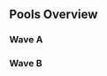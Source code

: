 {{DISPLAYTITLE:SoCal Colosseum #6: Singles Pools}}{{tabs static
|name1=Overview
|link1=SoCal Colosseum/6
|name2=Singles Pools
|link2=SoCal Colosseum/6/Singles Pools
|name3=Singles Bracket
|link3=SoCal Colosseum/6/Singles Bracket
|name4=Doubles Bracket
|link4=SoCal Colosseum/6/Doubles Bracket
|This=2
}}
==Pools Overview==
===Wave A===
{{Box|start|padding=2em}}
{{HiddenSort|===A1===}}
{{GroupTableStart |Bracket A1|width=300px}}
{{GroupTableSlot|Tenchi|flag=|win_m=7|lose_m=0|place=1|bg=up|go={{advance|SoCal_Colosseum/6/Singles_Bracket#Winners_Bracket}}}}
{{GroupTableSlot|Openzmindz|flag=us|win_m=6|lose_m=1|place=2|bg=up|go={{advance|SoCal_Colosseum/6/Singles_Bracket#Winners_Bracket}}}}
{{GroupTableSlot|HD Josh|flag=us|win_m=5|lose_m=2|place=3|bg=up|go={{advance|SoCal_Colosseum/6/Singles_Bracket#Winners_Bracket}}}}
{{GroupTableSlot|Munkey|flag=us|win_m=3|lose_m=4|place=4|bg=down}}
{{GroupTableSlot|Bee|flag=us|win_m=3|lose_m=4|place=4|bg=down}}
{{GroupTableSlot|Woozer|flag=us|win_m=2|lose_m=5|place=6|bg=down}}
{{GroupTableSlot|thespacecowboy|flag=us|win_m=1|lose_m=6|place=7|bg=down}}
{{GroupTableSlot|16XX|flag=|win_m=1|lose_m=6|place=7|bg=down}}
{{GroupTableSlot|Wolfgang Cooper|flag=us|win_m=0|lose_m=0|place=9|bg=down}}
{{GroupTableSlot|Sparda|flag=us|win_m=0|lose_m=0|place=9|bg=down}}
{{GroupTableEnd}}
{{Box|break|padding=2em}}

{{HiddenSort|===A2===}}
{{GroupTableStart |Bracket A2|width=300px}}
{{GroupTableSlot|Erik|flag=us|win_m=7|lose_m=1|place=1|bg=up|go={{advance|SoCal_Colosseum/6/Singles_Bracket#Winners_Bracket}}}}
{{GroupTableSlot|Oli|flag=us|win_m=7|lose_m=1|place=1|bg=up|go={{advance|SoCal_Colosseum/6/Singles_Bracket#Winners_Bracket}}}}
{{GroupTableSlot|Yink|flag=us|win_m=6|lose_m=2|place=3|bg=up|go={{advance|SoCal_Colosseum/6/Singles_Bracket#Winners_Bracket}}}}
{{GroupTableSlot|Kenji|flag=us|win_m=4|lose_m=4|place=4|bg=down}}
{{GroupTableSlot|Blanking|flag=us|win_m=4|lose_m=4|place=4|bg=down}}
{{GroupTableSlot|Flonominal|flag=us|win_m=4|lose_m=4|place=4|bg=down}}
{{GroupTableSlot|Derg|flag=|win_m=2|lose_m=6|place=7|bg=down}}
{{GroupTableSlot|Ikari|flag=|win_m=1|lose_m=7|place=8|bg=down}}
{{GroupTableSlot|ninjamuffin|flag=us|win_m=1|lose_m=7|place=8|bg=down}}
{{GroupTableSlot|Gedo|flag=us|win_m=0|lose_m=0|place=10|bg=down}}
{{GroupTableEnd}}
{{Box|break|padding=2em}}

{{HiddenSort|===A3===}}
{{GroupTableStart |Bracket A3|width=300px}}
{{GroupTableSlot|Doomy|flag=us|win_m=9|lose_m=0|place=1|bg=up|go={{advance|SoCal_Colosseum/6/Singles_Bracket#Winners_Bracket}}}}
{{GroupTableSlot|L33thal|flag=us|win_m=8|lose_m=1|place=2|bg=up|go={{advance|SoCal_Colosseum/6/Singles_Bracket#Winners_Bracket}}}}
{{GroupTableSlot|Cakes|flag=us|win_m=7|lose_m=2|place=3|bg=up|go={{advance|SoCal_Colosseum/6/Singles_Bracket#Winners_Bracket}}}}
{{GroupTableSlot|FreeRickRoss|flag=us|win_m=6|lose_m=3|place=4|bg=down}}
{{GroupTableSlot|Enkianz|flag=us|win_m=5|lose_m=4|place=5|bg=down}}
{{GroupTableSlot|j0mo|flag=|win_m=4|lose_m=5|place=6|bg=down}}
{{GroupTableSlot|CupOfNoodles|flag=us|win_m=3|lose_m=6|place=7|bg=down}}
{{GroupTableSlot|pog0|flag=us|win_m=2|lose_m=7|place=8|bg=down}}
{{GroupTableSlot|Ezwo|flag=us|win_m=1|lose_m=8|place=9|bg=down}}
{{GroupTableSlot|Fireballs|flag=us|win_m=0|lose_m=9|place=10|bg=down}}
{{GroupTableEnd}}
{{Box|break|padding=2em}}

{{HiddenSort|===A4===}}
{{GroupTableStart |Bracket A4|width=300px}}
{{GroupTableSlot|Dr. Light|flag=us|win_m=9|lose_m=0|place=1|bg=up|go={{advance|SoCal_Colosseum/6/Singles_Bracket#Winners_Bracket}}}}
{{GroupTableSlot|YAMS|flag=us|win_m=8|lose_m=1|place=2|bg=up|go={{advance|SoCal_Colosseum/6/Singles_Bracket#Winners_Bracket}}}}
{{GroupTableSlot|Silver|flag=|win_m=7|lose_m=2|place=3|bg=up|go={{advance|SoCal_Colosseum/6/Singles_Bracket#Winners_Bracket}}}}
{{GroupTableSlot|envy|flag=us|win_m=6|lose_m=3|place=4|bg=down}}
{{GroupTableSlot|Spidey|flag=us|win_m=4|lose_m=5|place=5|bg=down}}
{{GroupTableSlot|Lousy|flag=us|win_m=3|lose_m=5|place=6|bg=down}}
{{GroupTableSlot|JERK|flag=us|win_m=3|lose_m=6|place=7|bg=down}}
{{GroupTableSlot|AWE|flag=us|win_m=2|lose_m=6|place=8|bg=down}}
{{GroupTableSlot|Frug|flag=|win_m=1|lose_m=6|place=9|bg=down}}
{{GroupTableSlot|Warp|flag=|win_m=0|lose_m=9|place=10|bg=down}}
{{GroupTableEnd}}
{{Box|break|padding=2em}}

{{HiddenSort|===A5===}}
{{GroupTableStart |Bracket A5|width=300px}}
{{GroupTableSlot|ssbmt_Chroma09|flag=|win_m=9|lose_m=0|place=1|bg=up|go={{advance|SoCal_Colosseum/6/Singles_Bracket#Winners_Bracket}}}}
{{GroupTableSlot|Daddy|flag=us|win_m=8|lose_m=1|place=2|bg=up|go={{advance|SoCal_Colosseum/6/Singles_Bracket#Winners_Bracket}}}}
{{GroupTableSlot|Kurv|flag=us|win_m=7|lose_m=2|place=3|bg=up|go={{advance|SoCal_Colosseum/6/Singles_Bracket#Winners_Bracket}}}}
{{GroupTableSlot|BingBongStringBean|flag=|win_m=6|lose_m=3|place=4|bg=down}}
{{GroupTableSlot|MaDMAn|flag=us|win_m=5|lose_m=4|place=5|bg=down}}
{{GroupTableSlot|Aldo|flag=ca|win_m=4|lose_m=5|place=6|bg=down}}
{{GroupTableSlot|Heisenberg|flag=us|win_m=3|lose_m=6|place=7|bg=down}}
{{GroupTableSlot|Safety1st|flag=us|win_m=2|lose_m=7|place=8|bg=down}}
{{GroupTableSlot|ZiON|flag=us|win_m=1|lose_m=8|place=9|bg=down}}
{{GroupTableSlot|Zash|flag=us|win_m=0|lose_m=9|place=10|bg=down}}
{{GroupTableEnd}}
{{Box|break|padding=2em}}

{{HiddenSort|===A6===}}
{{GroupTableStart |Bracket A6|width=300px}}
{{GroupTableSlot|CDK|flag=us|win_m=8|lose_m=0|place=1|bg=up|go={{advance|SoCal_Colosseum/6/Singles_Bracket#Winners_Bracket}}}}
{{GroupTableSlot|Chroma|flag=us|win_m=7|lose_m=1|place=2|bg=up|go={{advance|SoCal_Colosseum/6/Singles_Bracket#Winners_Bracket}}}}
{{GroupTableSlot|Youthful Swaggerchild|flag=us|win_m=6|lose_m=2|place=3|bg=up|go={{advance|SoCal_Colosseum/6/Singles_Bracket#Winners_Bracket}}}}
{{GroupTableSlot|NaCL|flag=|win_m=5|lose_m=3|place=4|bg=down}}
{{GroupTableSlot|topkek|flag=us|win_m=3|lose_m=5|place=5|bg=down}}
{{GroupTableSlot|KayGee|flag=us|win_m=3|lose_m=5|place=5|bg=down}}
{{GroupTableSlot|Mister Dawson|flag=us|win_m=3|lose_m=5|place=5|bg=down}}
{{GroupTableSlot|The Portland Pilot|flag=us|win_m=1|lose_m=7|place=8|bg=down}}
{{GroupTableSlot|Nester|flag=|win_m=0|lose_m=8|place=9|bg=down}}
{{GroupTableSlot|tmo1|flag=|win_m=0|lose_m=0|place=10|bg=down}}
{{GroupTableEnd}}
{{Box|break|padding=2em}}

{{HiddenSort|===A7===}}
{{GroupTableStart |Bracket A7|width=300px}}
{{GroupTableSlot|hdBryan|flag=us|win_m=7|lose_m=0|place=1|bg=up|go={{advance|SoCal_Colosseum/6/Singles_Bracket#Winners_Bracket}}}}
{{GroupTableSlot|Xan|flag=us|win_m=6|lose_m=1|place=2|bg=up|go={{advance|SoCal_Colosseum/6/Singles_Bracket#Winners_Bracket}}}}
{{GroupTableSlot|CrazyDude|flag=us|win_m=5|lose_m=2|place=3|bg=up|go={{advance|SoCal_Colosseum/6/Singles_Bracket#Winners_Bracket}}}}
{{GroupTableSlot|Shad|flag=us|win_m=4|lose_m=3|place=4|bg=down}}
{{GroupTableSlot|RagingCherry|flag=us|win_m=3|lose_m=4|place=5|bg=down}}
{{GroupTableSlot|Alceren|flag=|win_m=2|lose_m=5|place=6|bg=down}}
{{GroupTableSlot|GoadMoose|flag=us|win_m=1|lose_m=6|place=7|bg=down}}
{{GroupTableSlot|Dandy|flag=us|win_m=0|lose_m=7|place=8|bg=down}}
{{GroupTableSlot|Two Three|flag=us|win_m=0|lose_m=0|place=9|bg=down}}
{{GroupTableSlot|Babaganoush|flag=us|win_m=0|lose_m=0|place=9|bg=down}}
{{GroupTableEnd}}
{{Box|break|padding=2em}}

{{HiddenSort|===A8===}}
{{GroupTableStart |Bracket A8|width=300px}}
{{GroupTableSlot|Homestar|flag=us|win_m=8|lose_m=0|place=1|bg=up|go={{advance|SoCal_Colosseum/6/Singles_Bracket#Winners_Bracket}}}}
{{GroupTableSlot|Videowaffles|flag=us|win_m=6|lose_m=2|place=2|bg=up|go={{advance|SoCal_Colosseum/6/Singles_Bracket#Winners_Bracket}}}}
{{GroupTableSlot|Zephyr|flag=us|win_m=6|lose_m=2|place=2|bg=up|go={{advance|SoCal_Colosseum/6/Singles_Bracket#Winners_Bracket}}}}
{{GroupTableSlot|Breezy|flag=us|win_m=6|lose_m=2|place=2|bg=down}}
{{GroupTableSlot|IDK|flag=|win_m=4|lose_m=4|place=5|bg=down}}
{{GroupTableSlot|Blue|flag=us|win_m=3|lose_m=5|place=6|bg=down}}
{{GroupTableSlot|Captain Mute|flag=|win_m=1|lose_m=7|place=7|bg=down}}
{{GroupTableSlot|Fugazzi|flag=us|win_m=1|lose_m=7|place=7|bg=down}}
{{GroupTableSlot|Catomic|flag=|win_m=1|lose_m=7|place=7|bg=down}}
{{GroupTableSlot|AmaeyZing|flag=us|win_m=0|lose_m=0|place=10|bg=down}}
{{GroupTableEnd}}
{{Box|end}}

===Wave B===
{{Box|start|padding=2em}}
{{HiddenSort|===B1===}}
{{GroupTableStart |Bracket B1|width=300px}}
{{GroupTableSlot|Squid|flag=us|win_m=6|lose_m=0|place=1|bg=up|go={{advance|SoCal_Colosseum/6/Singles_Bracket#Winners_Bracket}}}}
{{GroupTableSlot|Fire|flag=us|win_m=5|lose_m=1|place=2|bg=up|go={{advance|SoCal_Colosseum/6/Singles_Bracket#Winners_Bracket}}}}
{{GroupTableSlot|frosty|flag=us|win_m=4|lose_m=2|place=3|bg=up|go={{advance|SoCal_Colosseum/6/Singles_Bracket#Winners_Bracket}}}}
{{GroupTableSlot|Marth$|flag=|win_m=3|lose_m=3|place=4|bg=down}}
{{GroupTableSlot|Redi|flag=|win_m=2|lose_m=4|place=5|bg=down}}
{{GroupTableSlot|McRiv|flag=|win_m=1|lose_m=5|place=6|bg=down}}
{{GroupTableSlot|Zaxo|flag=us|win_m=0|lose_m=6|place=7|bg=down}}
{{GroupTableSlot|YungWaveDash|flag=us|win_m=0|lose_m=0|place=8|bg=down}}
{{GroupTableSlot|Mariner|flag=us|win_m=0|lose_m=0|place=8|bg=down}}
{{GroupTableSlot|Sundog|flag=|win_m=0|lose_m=0|place=8|bg=down}}
{{GroupTableEnd}}
{{Box|break|padding=2em}}

{{HiddenSort|===B2===}}
{{GroupTableStart |Bracket B2|width=300px}}
{{GroupTableSlot|ARMY|flag=us|win_m=9|lose_m=0|place=1|bg=up|go={{advance|SoCal_Colosseum/6/Singles_Bracket#Winners_Bracket}}}}
{{GroupTableSlot|Vavez|flag=us|win_m=8|lose_m=1|place=2|bg=up|go={{advance|SoCal_Colosseum/6/Singles_Bracket#Winners_Bracket}}}}
{{GroupTableSlot|JR|flag=|win_m=7|lose_m=2|place=3|bg=up|go={{advance|SoCal_Colosseum/6/Singles_Bracket#Winners_Bracket}}}}
{{GroupTableSlot|Bijanaise|flag=us|win_m=0|lose_m=3|place=4|bg=down}}
{{GroupTableSlot|Cyan|flag=us|win_m=0|lose_m=3|place=4|bg=down}}
{{GroupTableSlot|Kitae|flag=us|win_m=0|lose_m=3|place=4|bg=down}}
{{GroupTableSlot|Dodger|flag=us|win_m=0|lose_m=3|place=4|bg=down}}
{{GroupTableSlot|Mr Buttons|flag=|win_m=0|lose_m=3|place=4|bg=down}}
{{GroupTableSlot|ChildishSensei|flag=us|win_m=0|lose_m=3|place=4|bg=down}}
{{GroupTableSlot|coobs|flag=|win_m=0|lose_m=3|place=4|bg=down}}
{{GroupTableEnd}}
{{Box|break|padding=2em}}

{{HiddenSort|===B3===}}
{{GroupTableStart |Bracket B3|width=300px}}
{{GroupTableSlot|Darkroom|flag=us|win_m=8|lose_m=0|place=1|bg=up|go={{advance|SoCal_Colosseum/6/Singles_Bracket#Winners_Bracket}}}}
{{GroupTableSlot|Cesar|flag=us|win_m=7|lose_m=1|place=2|bg=up|go={{advance|SoCal_Colosseum/6/Singles_Bracket#Winners_Bracket}}}}
{{GroupTableSlot|AmericanDragon_DavidChong|flag=us|win_m=6|lose_m=2|place=3|bg=up|go={{advance|SoCal_Colosseum/6/Singles_Bracket#Winners_Bracket}}}}
{{GroupTableSlot|Zhulander|flag=us|win_m=5|lose_m=3|place=4|bg=down}}
{{GroupTableSlot|MCS|flag=|win_m=3|lose_m=5|place=5|bg=down}}
{{GroupTableSlot|Childishforever|flag=us|win_m=3|lose_m=5|place=5|bg=down}}
{{GroupTableSlot|JTG|flag=us|win_m=2|lose_m=6|place=7|bg=down}}
{{GroupTableSlot|Champloo|flag=us|win_m=2|lose_m=6|place=7|bg=down}}
{{GroupTableSlot|Frisk|flag=|win_m=0|lose_m=8|place=9|bg=down}}
{{GroupTableSlot|fastboy|flag=us|win_m=0|lose_m=0|place=10|bg=down}}
{{GroupTableEnd}}
{{Box|break|padding=2em}}

{{HiddenSort|===B4===}}
{{GroupTableStart |Bracket B4|width=300px}}
{{GroupTableSlot|Kira|flag=us|win_m=7|lose_m=0|place=1|bg=up|go={{advance|SoCal_Colosseum/6/Singles_Bracket#Winners_Bracket}}}}
{{GroupTableSlot|Jzhu|flag=us|win_m=6|lose_m=1|place=2|bg=up|go={{advance|SoCal_Colosseum/6/Singles_Bracket#Winners_Bracket}}}}
{{GroupTableSlot|P0g0|flag=|win_m=5|lose_m=2|place=3|bg=up|go={{advance|SoCal_Colosseum/6/Singles_Bracket#Winners_Bracket}}}}
{{GroupTableSlot|Sheriff|flag=us|win_m=3|lose_m=4|place=4|bg=down}}
{{GroupTableSlot|Wahoo|flag=us|win_m=3|lose_m=4|place=4|bg=down}}
{{GroupTableSlot|Noop|flag=us|win_m=2|lose_m=5|place=6|bg=down}}
{{GroupTableSlot|Viet|flag=us|win_m=2|lose_m=5|place=6|bg=down}}
{{GroupTableSlot|Dchojr|flag=us|win_m=0|lose_m=7|place=8|bg=down}}
{{GroupTableSlot|Vavi|flag=mx|win_m=0|lose_m=0|place=9|bg=down}}
{{GroupTableSlot|Furuta|flag=|win_m=0|lose_m=0|place=9|bg=down}}
{{GroupTableEnd}}
{{Box|break|padding=2em}}

{{HiddenSort|===B5===}}
{{GroupTableStart |Bracket B5|width=300px}}
{{GroupTableSlot|Jace|flag=us|win_m=6|lose_m=0|place=1|bg=up|go={{advance|SoCal_Colosseum/6/Singles_Bracket#Winners_Bracket}}}}
{{GroupTableSlot|Friend|flag=us|win_m=5|lose_m=1|place=2|bg=up|go={{advance|SoCal_Colosseum/6/Singles_Bracket#Winners_Bracket}}}}
{{GroupTableSlot|dankrooster|flag=us|win_m=4|lose_m=2|place=3|bg=up|go={{advance|SoCal_Colosseum/6/Singles_Bracket#Winners_Bracket}}}}
{{GroupTableSlot|Connorasada|flag=us|win_m=3|lose_m=3|place=4|bg=down}}
{{GroupTableSlot|Mochico|flag=us|win_m=2|lose_m=4|place=5|bg=down}}
{{GroupTableSlot|Vinegar|flag=|win_m=1|lose_m=5|place=6|bg=down}}
{{GroupTableSlot|Serenade|flag=us|win_m=0|lose_m=6|place=7|bg=down}}
{{GroupTableSlot|Zack Fair|flag=us|win_m=0|lose_m=0|place=8|bg=down}}
{{GroupTableSlot|nope|flag=us|win_m=0|lose_m=0|place=8|bg=down}}
{{GroupTableSlot|PiNkrOy|flag=us|win_m=0|lose_m=0|place=8|bg=down}}
{{GroupTableEnd}}
{{Box|break|padding=2em}}

{{HiddenSort|===B6===}}
{{GroupTableStart |Bracket B6|width=300px}}
{{GroupTableSlot|mixx|flag=us|win_m=8|lose_m=0|place=1|bg=up|go={{advance|SoCal_Colosseum/6/Singles_Bracket#Winners_Bracket}}}}
{{GroupTableSlot|mexico629|flag=us|win_m=7|lose_m=1|place=2|bg=up|go={{advance|SoCal_Colosseum/6/Singles_Bracket#Winners_Bracket}}}}
{{GroupTableSlot|SoySauS|flag=us|win_m=6|lose_m=2|place=3|bg=up|go={{advance|SoCal_Colosseum/6/Singles_Bracket#Winners_Bracket}}}}
{{GroupTableSlot|MP3|flag=|win_m=5|lose_m=3|place=4|bg=down}}
{{GroupTableSlot|Key|flag=|win_m=4|lose_m=4|place=5|bg=down}}
{{GroupTableSlot|AlFaLfA|flag=us|win_m=2|lose_m=6|place=6|bg=down}}
{{GroupTableSlot|Kalabar|flag=us|win_m=2|lose_m=6|place=6|bg=down}}
{{GroupTableSlot|Parts|flag=us|win_m=2|lose_m=6|place=6|bg=down}}
{{GroupTableSlot|Kex|flag=|win_m=0|lose_m=8|place=9|bg=down}}
{{GroupTableEnd}}
{{Box|break|padding=2em}}

{{HiddenSort|===B7===}}
{{GroupTableStart |Bracket B7|width=300px}}
{{GroupTableSlot|Trichael Man|flag=us|win_m=8|lose_m=0|place=1|bg=up|go={{advance|SoCal_Colosseum/6/Singles_Bracket#Winners_Bracket}}}}
{{GroupTableSlot|Slime|flag=us|win_m=7|lose_m=1|place=2|bg=up|go={{advance|SoCal_Colosseum/6/Singles_Bracket#Winners_Bracket}}}}
{{GroupTableSlot|RD|flag=us|win_m=6|lose_m=2|place=3|bg=up|go={{advance|SoCal_Colosseum/6/Singles_Bracket#Winners_Bracket}}}}
{{GroupTableSlot|Slemdog|flag=us|win_m=5|lose_m=3|place=4|bg=down}}
{{GroupTableSlot|Seraph|flag=|win_m=4|lose_m=4|place=5|bg=down}}
{{GroupTableSlot|Anuglysheep|flag=us|win_m=3|lose_m=5|place=6|bg=down}}
{{GroupTableSlot|Gneiss|flag=us|win_m=2|lose_m=6|place=7|bg=down}}
{{GroupTableSlot|Mr. K|flag=us|win_m=1|lose_m=7|place=8|bg=down}}
{{GroupTableSlot|Duwang|flag=us|win_m=0|lose_m=8|place=9|bg=down}}
{{GroupTableEnd}}
{{Box|break|padding=2em}}

{{HiddenSort|===B8===}}
{{GroupTableStart |Bracket B8|width=300px}}
{{GroupTableSlot|Stomach Flu|flag=us|win_m=8|lose_m=0|place=1|bg=up|go={{advance|SoCal_Colosseum/6/Singles_Bracket#Winners_Bracket}}}}
{{GroupTableSlot|Devastation|flag=us|win_m=6|lose_m=2|place=2|bg=up|go={{advance|SoCal_Colosseum/6/Singles_Bracket#Winners_Bracket}}}}
{{GroupTableSlot|TDK|flag=us|win_m=6|lose_m=2|place=2|bg=up|go={{advance|SoCal_Colosseum/6/Singles_Bracket#Winners_Bracket}}}}
{{GroupTableSlot|Munch|flag=us|win_m=6|lose_m=2|place=2|bg=down}}
{{GroupTableSlot|Raven|flag=us|win_m=0|lose_m=4|place=5|bg=down}}
{{GroupTableSlot|GmanGTR|flag=us|win_m=0|lose_m=4|place=5|bg=down}}
{{GroupTableSlot|Alex Diaz|flag=us|win_m=0|lose_m=4|place=5|bg=down}}
{{GroupTableSlot|Justago|flag=us|win_m=0|lose_m=4|place=5|bg=down}}
{{GroupTableSlot|My Seakat|flag=|win_m=0|lose_m=4|place=5|bg=down}}
{{GroupTableSlot|JP-21|flag=us|win_m=0|lose_m=0|place=10|bg=down}}
{{GroupTableEnd}}
{{Box|end}}
